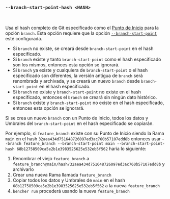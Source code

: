 ### `--branch-start-point-hash <HASH>`

<br />

Usa el hash completo de Git especificado como el [Punto de Inicio][start point] para la opción `branch`.
Esta opción requiere que la opción [`--branch-start-point`][branch start point] esté configurada.

- Si `branch` no existe, se creará desde `branch-start-point` en el hash especificado.
- Si `branch` existe y tanto `branch-start-point` como el hash especificado son los mismos,
  entonces esta opción se ignorará.
- Si `branch` ya existe y cualquiera de `branch-start-point` o el hash especificado son diferentes,
  la versión antigua de `branch` será renombrada y archivada,
  y se creará un nuevo `branch` desde `branch-start-point` en el hash especificado.
- Si `branch` no existe y `branch-start-point` no existe en el hash especificado,
  entonces el `branch` se creará sin ningún dato histórico.
- Si `branch` existe y `branch-start-point` no existe en el hash especificado,
  entonces esta opción se ignorará.

Si se crea un nuevo `branch` con un Punto de Inicio,
todos los datos y Umbrales del `branch-start-point` en el hash especificado se copiarán.

Por ejemplo, si `feature_branch` existe con su Punto de Inicio siendo la Rama `main`
en el hash `32aea434d751648726097ed3ac760b57107edd8b`
entonces usar `--branch feature_branch --branch-start-point main --branch-start-point-hash 68b12758509ca5e2b1e3983525625e532eb5f562`
haría lo siguiente:

1. Renombrar el viejo `feature_branch` a `feature_branch@main/hash/32aea434d751648726097ed3ac760b57107edd8b` y archivarlo
2. Crear una nueva Rama llamada `feature_branch`
3. Copiar todos los datos y Umbrales de `main` en el hash `68b12758509ca5e2b1e3983525625e532eb5f562` a la nueva `feature_branch`
4. `bencher run` procederá usando la nueva `feature_branch`

[start point]: /es/docs/explanation/benchmarking/#start-point

[branch start point]: #--branch-start-point-branch